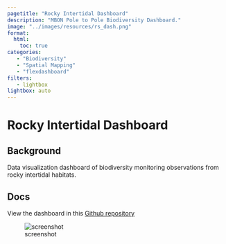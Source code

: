 ```yaml
---
pagetitle: "Rocky Intertidal Dashboard"
description: "MBON Pole to Pole Biodiversity Dashboard."
image: "../images/resources/rs_dash.png"
format: 
  html: 
    toc: true
categories: 
   - "Biodiversity"
   - "Spatial Mapping"
   - "flexdashboard"
filters:
   - lightbox
lightbox: auto
---
```


# Rocky Intertidal Dashboard {.unnumbered}

## Background

Data visualization dashboard of biodiversity monitoring observations from rocky intertidal habitats.

## Docs

View the dashboard in this [Github repository](https://github.com/gonzalobravoargentina/MBON_CoralNet_Dashboard/
){target="_blank"}

![screenshot](../figs/resources/rs_dash.png)

